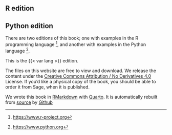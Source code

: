 <!---
Var substitution interferes with numberirng.
-->
::: r
## R edition {.unnumbered}
:::
::: python
## Python edition {.unnumbered}
:::

There are two editions of this book; one with examples in the R
programming language [^R], and another with examples in the Python language
[^python].

This is the {{< var lang >}} edition.

The files on this website are free to view and download. We release the content
under the [Creative Commons Attribution / No Derivatives
4.0](http://creativecommons.org/licenses/by-nd/4.0/) License. If you'd like
a physical copy of the book, you should be able to order it from Sage, when it
is published.

We wrote this book in
[RMarkdown](https://rmarkdown.rstudio.com) with
[Quarto](https://quarto.org). It is automatically rebuilt
from
[source](https://github.com/resampling-stats/resampling-with) by
[Github ](http://github.com)

<!---
Links that we may use in several chapters.
-->

[^python]: <https://www.python.org>
[^R]: <https://www.r-project.org>
